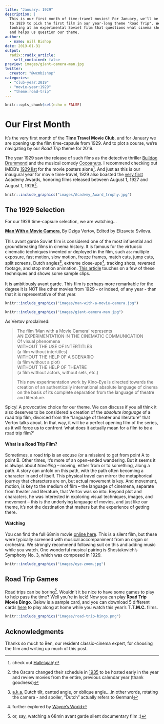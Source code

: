 ```yaml
---
title: "January: 1929"
description: |
  This is our first month of time-travel movies! For January, we'll be traveling 
  to 1929 to pick the first film in our year-long theme "Road Trip". We'll be 
  looking at an experimental Soviet film that questions what cinema should be
  and helps us question our theme. 
author:
  - name: Will Bishop
date: 2019-01-31
output:
  radix::radix_article:
    self_contained: false
preview: images/giant-camera-man.jpg
twitter:
  creator: "@wcmbishop"
categories:
  - "club-year:2019"
  - "movie-year:1929"
  - "theme:road-trip"
---
```


```r
knitr::opts_chunk$set(echo = FALSE)
```

# Our First Month

It's the very first month of the **Time Travel Movie Club**, and for January we are opening up the film time-capsule from 1929. And to plot a course, we're navigating by our *Road Trip* theme for 2019. 

The year 1929 saw the release of such films as the detective thriller [Bulldog Drummond](https://www.imdb.com/title/tt0019735) and the musical comedy [Cocoanuts](https://www.imdb.com/title/tt0019777). I recommend checking out IMDB's [1929 list](https://www.imdb.com/search/title?year=1929&title_type=feature) for the movie posters alone^[check out [Hallelujah](https://www.imdb.com/title/tt0019959/mediaviewer/rm577073664)!]. And just as this is our inaugural year for movie time-travel, 1929 also boasted the [very first](https://www.oscars.org/oscars/ceremonies/1929) Academy Awards, honoring films released between August 1, 1927 and August 1, 1928^[the Oscars changed their schedule in [1935](https://www.oscars.org/oscars/ceremonies/1935) to be hosted early in the year and review movies from the entire, previous calendar year (thank goodness)]. 

<aside>
```r
knitr::include_graphics("images/Academy_Award_trophy.jpg")
```
</aside>


## The 1929 Selection

For our 1929 time-capsule selection, we are watching...

[**Man With a Movie Camera**](https://www.imdb.com/title/tt0019760/),
By Dziga Vertov, Edited by Elizaveta Svilova. <br><br>
This avant garde Soviet film is considered one of the most influential and groundbreaking films in cinema history. It is famous for the virtuosic cinematic techniques invented or deployed in the film, such as: multiple exposure, fast motion, slow motion, freeze frames, match cuts, jump cuts, split screens, Dutch angles^[[a.k.a.](https://en.wikipedia.org/wiki/Dutch_angle) Dutch tilt, canted angle, or oblique angle....in other words, rotating the camera - and spoiler, "Dutch" actually refers to German!], extreme close-ups^[further explored by [Wayne's World](https://www.youtube.com/watch?v=BYu_N2Fb2Vc)], tracking shots, reversed footage, and stop motion animation. [This article](https://www.bfi.org.uk/news-opinion/news-bfi/features/five-wonderful-effects-man-movie-camera) touches on a few of these techniques and shows some sample clips. <br> <br> 
It is ambitiously avant garde.  This film is perhaps more remarkable for the degree it is NOT like other movies from 1929 - or indeed, of any year - than that it is representative of that year.

<aside>
```r
knitr::include_graphics("images/man-with-a-movie-camera.jpg")
```
</aside>

```r
knitr::include_graphics("images/giant-camera-man.jpg")
```

As Vertov proclaimed:

> The film 'Man with a Movie Camera' represents  
AN EXPERIMENTATION IN THE CINEMATIC COMMUNICATION  
Of visual phenomena  
WITHOUT THE USE OF INTERTITLES  
(a film without intertitles)  
WITHOUT THE HELP OF A SCENARIO  
(a film without a plot)  
WITHOUT THE HELP OF THEATRE  
(a film without actors, without sets, etc.)  
>
> This new experimentation work by Kino-Eye is directed towards the creation of an authentically international absolute language of cinema on the basis of its complete separation from the language of theatre and literature.

Spicy! A provocative choice for our theme. We can discuss if you all think it also deserves to be considered a creation of the *absolute language* of a road trip film, divorced from the "language of theater and literature" that Vertov talks about. In that way, it will be a perfect opening film of the series, as it will force us to confront 'what does it actually mean for a film to be a road trip film?'

#### What is a Road Trip Film?

Sometimes, a road trip is an excuse (or a mission) to get from point A to point B. Other times, it's more of an open-ended wandering. But it seems it is always about *travelling* -- moving, either from or to something, along a path. A story can unfold on this path, with the path often becoming a character in and of itself. This physical travel can mirror the metaphorical journey that characters are on, but actual movement is key. And movement, motion, is key to the medium of film -- the language of cinemena, separate from theater and literature, that Vertov was so into. Beyond plot and characters, he was interested in exploring visual techniques, images, and movement -- this is the underlying language of movies, and just like our theme, it's not the destination that matters but the experience of getting there.

#### Watching

You can find the full 68min movie [online here](https://en.wikipedia.org/wiki/File:Man_With_A_Movie_Camera_(Dziga_Vertov,_1929).webm). This is a silent film, but these were typically screened with musical accompaniment from an organ or orchestra. We strongly recommend following suit on this and adding music while you watch. One wonderful musical pairing is Shostakovich's Symphony No. 3, which was composed in 1929. 

<aside>
```r
knitr::include_graphics("images/eye-zoom.jpg")
```
</aside>

## Road Trip Games

Road trips can be boring^[or, say, watching a 68min avant garde silent documentary film :)]. Wouldn't it be nice to have some games to play to help pass the time? Well you're in luck! Now you can play **Road Trip Movie Bingo**. Below is a sample card, and you can download 5 different cards [here](road-trip-bingo.zip) to play along at home while you watch this year's **T.T.M.C.** films.

```r
knitr::include_graphics("images/road-trip-bingo.png")
```

## Acknowledgments {.appendix}

Thanks so much to Ben, our resident classic-cinema expert, for choosing the film and writing up much of this post.
